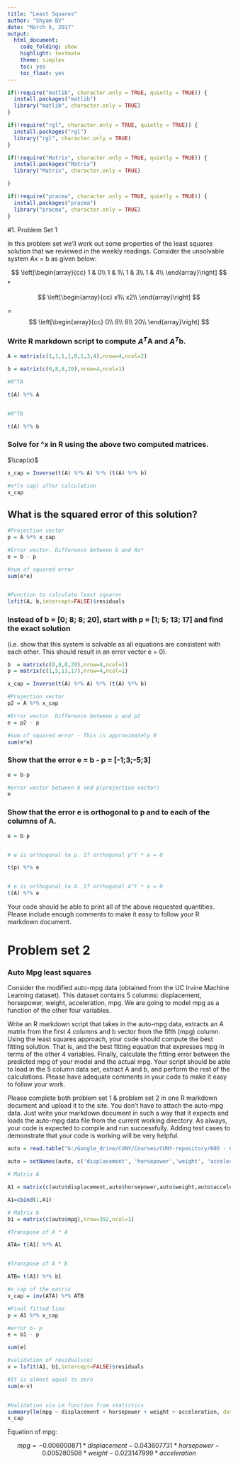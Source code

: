 ```yaml
---
title: "Least Squares"
author: "Shyam BV"
date: "March 5, 2017"
output:
  html_document:
    code_folding: show
    highlight: textmate
    theme: simplex
    toc: yes
    toc_float: yes
---
```



```r
if(!require("matlib", character.only = TRUE, quietly = TRUE)) {
  install.packages("matlib")
  library("matlib", character.only = TRUE)
}

if(!require("rgl", character.only = TRUE, quietly = TRUE)) {
  install.packages("rgl")
  library("rgl", character.only = TRUE)
}

if(!require("Matrix", character.only = TRUE, quietly = TRUE)) {
  install.packages("Matrix")
  library("Matrix", character.only = TRUE)

}

if(!require("pracma", character.only = TRUE, quietly = TRUE)) {
  install.packages("pracma")
  library("pracma", character.only = TRUE)
}


```



#1. Problem Set 1

In this problem set we'll work out some properties of the least squares solution that we
reviewed in the weekly readings. Consider the unsolvable system Ax = b as given below:



$$
\left[\begin{array}{cc} 
1 & 0\\
1 & 1\\
1 & 3\\
1 & 4\\
\end{array}\right] 
$$
*

$$
\left[\begin{array}{cc} 
x1\\
x2\\
\end{array}\right] 
$$

=
$$
\left[\begin{array}{cc} 
0\\
8\\
8\\
20\\
\end{array}\right] 
$$

### Write R markdown script to compute $A^T$A and $A^T$b.


```r

A = matrix(c(1,1,1,1,0,1,3,4),nrow=4,ncol=2)

b = matrix(c(0,8,8,20),nrow=4,ncol=1)

#A^TA

t(A) %*% A


#A^Tb

t(A) %*% b

```


### Solve for ^x in R using the above two computed matrices.

$\\cap(x)$

```r

x_cap = Inverse(t(A) %*% A) %*% (t(A) %*% b)

#x*(x cap) after calculation
x_cap
```


## What is the squared error of this solution?

```r

#Projection vector
p = A %*% x_cap

#Error vector. Difference between b and Ax*
e = b - p

#sum of squared error
sum(e*e)


#Function to calculate least squares
lsfit(A, b,intercept=FALSE)$residuals

```


### Instead of b = [0; 8; 8; 20], start with p = [1; 5; 13; 17] and find the exact solution
(i.e. show that this system is solvable as all equations are consistent with each other. This should result in an error vector e = 0).



```r
b  = matrix(c(0,8,8,20),nrow=4,ncol=1)
p = matrix(c(1,5,13,17),nrow=4,ncol=1)

x_cap = Inverse(t(A) %*% A) %*% (t(A) %*% b)

#Projection vector
p2 = A %*% x_cap

#Error vector. Difference between p and p2
e = p2 - p

#sum of squared error - This is approximately 0
sum(e*e)

```

### Show that the error e = b - p = [-1;3;-5;3]

```r

e = b-p

#error vector between b and p(projection vector)
e

```

### Show that the error e is orthogonal to p and to each of the columns of A.


```r
e = b-p


# e is orthogonal to p. If orthogonal p^t * e = 0

t(p) %*% e


# e is orthogonal to A. If orthogonal A^t * e = 0
t(A) %*% e


```

Your code should be able to print all of the above requested quantities. Please include enough comments to make it easy to follow your R markdown document.




# Problem set 2

### Auto Mpg least squares

Consider the modified auto-mpg data (obtained from the UC Irvine Machine Learning
dataset). This dataset contains 5 columns: displacement, horsepower, weight, acceleration,
mpg. We are going to model mpg as a function of the other four variables.

Write an R markdown script that takes in the auto-mpg data, extracts an A matrix
from the first 4 columns and b vector from the fifth (mpg) column. Using the least squares
approach, your code should compute the best fitting solution. That is, and the best fitting
equation that expresses mpg in terms of the other 4 variables. Finally, calculate the fitting
error between the predicted mpg of your model and the actual mpg. Your script should
be able to load in the 5 column data set, extract A and b, and perform the rest of the
calculations. Please have adequate comments in your code to make it easy to follow your
work.

Please complete both problem set 1 & problem set 2 in one R markdown document
and upload it to the site. You don't have to attach the auto-mpg data. Just write your
markdown document in such a way that it expects and loads the auto-mpg data file from the current working directory. As always, your code is expected to compile and run successfully.
Adding test cases to demonstrate that your code is working will be very helpful.



```r

auto = read.table("G:/Google_drive/CUNY/Courses/CUNY-repository/605 - Computational Mathematics/Wek 5 - Least Squares/data/auto-mpg.data",header = FALSE)

auto = setNames(auto, c('displacement', 'horsepower','weight', 'acceleration','mpg'))

# Matrix A

A1 = matrix(c(auto$displacement,auto$horsepower,auto$weight,auto$acceleration),nrow=392,ncol=4)

A1=cbind(1,A1)

# Matrix b
b1 = matrix(c(auto$mpg),nrow=392,ncol=1)

#Transpose of A * A

ATA= t(A1) %*% A1 


#Transpose of A * b

ATB= t(A1) %*% b1

#x_cap of the matrix
x_cap = inv(ATA) %*% ATB

#Final fitted line
p = A1 %*% x_cap

#error b- p
e = b1 - p

sum(e)

#validation of residuals(e)
v = lsfit(A1, b1,intercept=FALSE)$residuals

#It is almost equal to zero
sum(e-v)


#Validation via Lm function from statistics
summary(lm(mpg ~ displacement + horsepower + weight + acceleration, data = auto))
x_cap

```
Equation of mpg:

$$mpg = -0.006000871 * displacement - 0.043607731 * horsepower -0.005280508 *weight -0.023147999* acceleration $$


